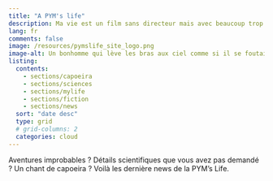```yaml
---
title: "A PYM's life"
description: Ma vie est un film sans directeur mais avec beaucoup trop d'effets spéciaux…
lang: fr
comments: false
image: /resources/pymslife_site_logo.png
image-alt: Un bonhomme qui lève les bras aux ciel comme si il se foutait un peu de ce qui peut lui arriver
listing:
  contents:
    - sections/capoeira
    - sections/sciences
    - sections/mylife
    - sections/fiction
    - sections/news
  sort: "date desc"
  type: grid
  # grid-columns: 2
  categories: cloud
---
```


Aventures improbables ? Détails scientifiques que vous avez pas demandé ? Un chant de capoeira ? Voilà les dernière news de la PYM's Life.

